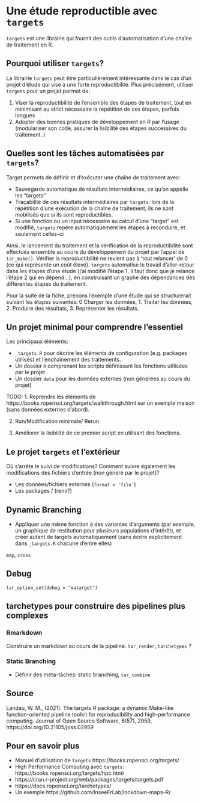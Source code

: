 # Une étude reproductible avec `targets`

`targets` est une librairie qui fournit des outils d'automatisation d'une chaîne de traitement en R.

## Pourquoi utiliser `targets`?

La librairie `targets` peut être particulièrement intéressante dans le cas d'un projet d'étude qui vise à une forte reproductibilité. Plus précisément, utiliser `targets` pour un projet permet de:

1. Viser la reproductibilité de l'ensemble des étapes de traitement, tout en minimisant au strict nécessaire la répétition de ces étapes, parfois longues
2. Adopter des bonnes pratiques de développement en R par l'usage (modulariser son code, assurer la lisibilité des étapes successives du traitement..)

## Quelles sont les tâches automatisées par `targets`?

Target permets de définir et d'exécuter une chaîne de traitement avec:

* Sauvegarde automatique de résultats intermédiaires, ce qu'on appelle les "targets"
* Traçabilité de ces résultats intermédiaires par `targets`: lors de la répétition d'une exécution de la chaîne de traitement, ils ne sont mobilisés que si ils sont reproductibles.
* Si une fonction ou un input nécessaire au calcul d'une "target" est modifié, `targets` repère automatiquement les étapes à reconduire, et seulement celles-ci

Ainsi, le lancement du traitement et la vérification de la reproductibilité sont effectués ensemble au cours du développement du projet par l'appel de `tar_make()`. Vérifier la reproductibilité ne revient pas à 'tout relancer' de 0 (ce qui représente un coût élevé). `targets` automatise le travail d'aller-retour dans les étapes d'une étude (j'ai modifié l'étape 1, il faut donc que je relance l'étape 2 qui en dépend...), en construisant un graphe des dépendances des différentes étapes du traitement.  



Pour la suite de la fiche, prenons l'exemple d'une étude qui se structurerait suivant les étapes suivantes: 0 Charger les données, 1. Traiter les données, 2. Produire des résultats, 3. Représenter les résultats. 

## Un projet minimal pour comprendre l'essentiel

Les principaux éléments:

* `_targets.R` pour décrire les éléments de configuration (e.g. packages utilisés) et l'enchaînement des traitements. 
* Un dossier `R` comprenant les scripts définissant les fonctions utilisées par le projet
* Un dossier `data` pour les données externes (non générées au cours du projet)

TODO: 
1. Reprendre les éléments de https://books.ropensci.org/targets/walkthrough.html sur un exemple maison (sans données externes d'abord).

2. Run/Modification minimale/ Rerun

3. Améliorer la lisibilité de ce premier script en utilisant des fonctions.

## Le projet `targets` et l'extérieur

Où s'arrête le suivi de modifications? Comment suivre également les modifications des fichiers d'entrée (non généré par le projet)?

* Les données/fichiers externes (`format = 'file'`)
* Les packages / (renv?) 

## Dynamic Branching

- Appliquer une même fonction à des variantes d'arguments (par exemple, un graphique de restitution pour plusieurs populations d'intérêt), et créer autant de targets automatiquement (sans écrire explicitement dans `_targets.R` chacune d'entre elles)

`map`, `cross`

## Debug

`tar_option_set(debug = "matarget")` 

## tarchetypes pour construire des pipelines plus complexes


### Rmarkdown

Construire un markdown au cours de la pipeline.
`tar_render`, `tarchetypes` ?

### Static Branching

- Définir des méta-tâches: static branching, `tar_combine`

## Source

Landau, W. M., (2021). The targets R package: a dynamic Make-like function-oriented pipeline toolkit for reproducibility and high-performance computing. Journal of Open Source Software, 6(57), 2959, https://doi.org/10.21105/joss.02959 

## Pour en savoir plus

* Manuel d'utilisation de `targets` https://books.ropensci.org/targets/ 
* High Performance Computing avec `targets`: https://books.ropensci.org/targets/hpc.html 
* https://cran.r-project.org/web/packages/targets/targets.pdf 
* https://docs.ropensci.org/tarchetypes/ 
* Un exemple https://github.com/InseeFrLab/lockdown-maps-R/ 
